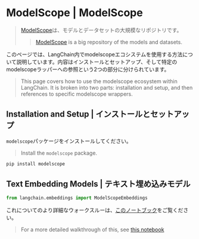 # ModelScope | ModelScope

> [ModelScope](https://www.modelscope.cn/home)は、モデルとデータセットの大規模なリポジトリです。
>
> > [ModelScope](https://www.modelscope.cn/home) is a big repository of the models and datasets.

このページでは、LangChain内でmodelscopeエコシステムを使用する方法について説明しています。内容はインストールとセットアップ、そして特定のmodelscopeラッパーへの参照という2つの部分に分けられています。

> This page covers how to use the modelscope ecosystem within LangChain.
> It is broken into two parts: installation and setup, and then references to specific modelscope wrappers.

## Installation and Setup | インストールとセットアップ

`modelscope`パッケージをインストールしてください。

> Install the `modelscope` package.

```bash
pip install modelscope
```

## Text Embedding Models | テキスト埋め込みモデル

```python
from langchain.embeddings import ModelScopeEmbeddings
```

これについてのより詳細なウォークスルーは、[このノートブック](/docs/integrations/text_embedding/modelscope_hub)をご覧ください。

> For a more detailed walkthrough of this, see [this notebook](/docs/integrations/text_embedding/modelscope_hub)
